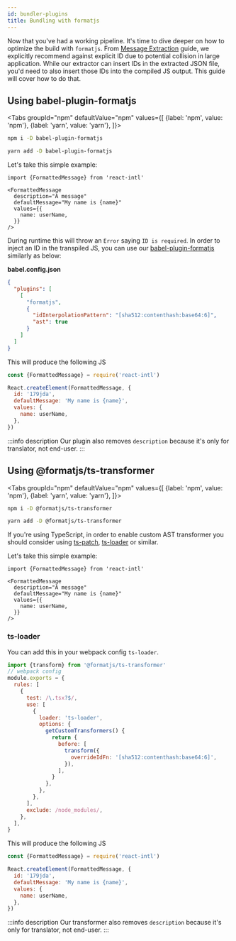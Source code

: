 ```yaml
---
id: bundler-plugins
title: Bundling with formatjs
---
```


Now that you've had a working pipeline. It's time to dive deeper on how to optimize the build with `formatjs`. From [Message Extraction](../getting-started/message-extraction.md) guide, we explicitly recommend against explicit ID due to potential collision in large application. While our extractor can insert IDs in the extracted JSON file, you'd need to also insert those IDs into the compiled JS output. This guide will cover how to do that.

## Using babel-plugin-formatjs


<Tabs
groupId="npm"
defaultValue="npm"
values={[
{label: 'npm', value: 'npm'},
{label: 'yarn', value: 'yarn'},
]}>
<TabItem value="npm">

```sh
npm i -D babel-plugin-formatjs
```

</TabItem>
<TabItem value="yarn">

```sh
yarn add -D babel-plugin-formatjs
```

</TabItem>
</Tabs>

Let's take this simple example:

<!-- prettier-ignore-start -->
```tsx
import {FormattedMessage} from 'react-intl'

<FormattedMessage
  description="A message"
  defaultMessage="My name is {name}"
  values={{
    name: userName,
  }}
/>
```
<!-- prettier-ignore-end -->

During runtime this will throw an `Error` saying `ID is required`. In order to inject an ID in the transpiled JS, you can use our [babel-plugin-formatjs](../tooling/babel-plugin.md) similarly as below:

**babel.config.json**

```json
{
  "plugins": [
    [
      "formatjs",
      {
        "idInterpolationPattern": "[sha512:contenthash:base64:6]",
        "ast": true
      }
    ]
  ]
}
```

This will produce the following JS

```js
const {FormattedMessage} = require('react-intl')

React.createElement(FormattedMessage, {
  id: '179jda',
  defaultMessage: 'My name is {name}',
  values: {
    name: userName,
  },
})
```

:::info description
Our plugin also removes `description` because it's only for translator, not end-user.
:::

## Using @formatjs/ts-transformer

<Tabs
  groupId="npm"
  defaultValue="npm"
  values={[
  {label: 'npm', value: 'npm'},
  {label: 'yarn', value: 'yarn'},
]}>
<TabItem value="npm">

```sh
npm i -D @formatjs/ts-transformer
```

</TabItem>
<TabItem value="yarn">

```sh
yarn add -D @formatjs/ts-transformer
```

</TabItem>
</Tabs>

If you're using TypeScript, in order to enable custom AST transformer you should consider using [ts-patch](https://github.com/nonara/ts-patch), [ts-loader](https://github.com/TypeStrong/ts-loader) or similar.

Let's take this simple example:

<!-- prettier-ignore-start -->
```tsx
import {FormattedMessage} from 'react-intl'

<FormattedMessage
  description="A message"
  defaultMessage="My name is {name}"
  values={{
    name: userName,
  }}
/>
```
<!-- prettier-ignore-end -->

### ts-loader

You can add this in your webpack config `ts-loader`.

```js
import {transform} from '@formatjs/ts-transformer'
// webpack config
module.exports = {
  rules: [
    {
      test: /\.tsx?$/,
      use: [
        {
          loader: 'ts-loader',
          options: {
            getCustomTransformers() {
              return {
                before: [
                  transform({
                    overrideIdFn: '[sha512:contenthash:base64:6]',
                  }),
                ],
              }
            },
          },
        },
      ],
      exclude: /node_modules/,
    },
  ],
}
```

This will produce the following JS

```js
const {FormattedMessage} = require('react-intl')

React.createElement(FormattedMessage, {
  id: '179jda',
  defaultMessage: 'My name is {name}',
  values: {
    name: userName,
  },
})
```

:::info description
Our transformer also removes `description` because it's only for translator, not end-user.
:::
